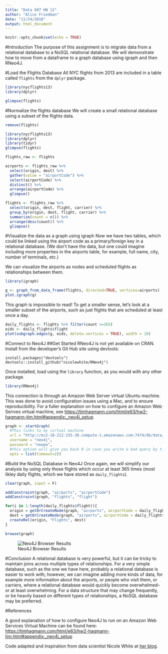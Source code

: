 ```yaml
---
title: "Data 607 HW 12"
author: "Alice Friedman"
date: "11/24/2018"
output: html_document
---
```


```r
knitr::opts_chunk$set(echo = TRUE)
```

#Introduction
The purpose of this assignment is to migrate data from a relational database to a NoSQL relational database. We will demonstrate how to move from a dataframe to a graph database using igraph and then RNeo4J.

#Load the Flights Database
All NYC flights from 2013 are included in a table called ```flights``` from the ```dplyr``` package.

```r
library(nycflights13)
library(dplyr)
```
```r
glimpse(flights)
```

#Normalize the flights database
We will create a small relational database using a subset of the flights data.

```r
remove(flights)

library(nycflights13)
library(dplyr)
library(tidyr)
glimpse(flights)

flights_raw <- flights

airports <- flights_raw %>% 
  select(origin, dest) %>% 
  gather(value = "airportCode") %>% 
  select(airportCode) %>% 
  distinct() %>% 
  arrange(airportCode) %>% 
  glimpse()

flights <- flights_raw %>% 
  select(origin, dest, flight, carrier) %>% 
  group_by(origin, dest, flight, carrier) %>%
  summarize(count = n()) %>% 
  arrange(desc(count)) %>% 
  glimpse()

```

#Visualize the data as a graph using igraph
Now we have two tables, which could be linked using the airport code as a primary/foreign key in a relational database. (We don't have the data, but one could imagine including more properties in the airports table, for example, full name, city, number of terminals, etc.)

We can visualize the airports as nodes and scheduled flights as relationships between them.
```r
library(igraph)

g <- graph_from_data_frame(flights, directed=TRUE, vertices=airports)
plot.igraph(g)
```
This graph is impossible to read! To get a smaller sense, let's look at a smaller subset of the airports, such as just flights that are scheduled at least once a day.
```r
daily_flights <- flights %>% filter(count >=365)
eids <- daily_flights$flight
plot(subgraph.edges(g, eids, delete.vertices = TRUE), width = 10)
```

#Connect to Neo4J
##Get Started
RNeo4J is not yet available on CRAN. Install from the developer's Git Hub site using devtools:

```
install.packages("devtools")
devtools::install_github("nicolewhite/RNeo4j")
```

Once installed, load using the ```library``` function, as you would with any other package.
```r
library(RNeo4j)
```

This connection is through an Amazon Web Server virtual Ubuntu machine. This was done to avoid configuration issues using a Mac, and to ensure reproducibility. For a fuller explanation on how to configure an Amazon Web Serives virtual machine, see <a href="https://timhagmann.com/html/e63/hw2-hagmann-tim.html#appendix:_neo4j_setup" target="_blank">https://timhagmann.com/html/e63/hw2-hagmann-tim.html#appendix:_neo4j_setup</a>

```r
graph <- startGraph(
  #This links to my virtual machine
  url = "http://ec2-18-212-155-38.compute-1.amazonaws.com:7474/db/data/", 
  username = "neo4j", 
  password = "neopw", 
  #this option will give you back R in case you write a bad query by timing out after 2 seconds
  opts = list(timeout=2))
```


#Build the NoSQL Database in Neo4J
Once again, we will simplify our analysis by using only those flights which occur at least 365 times (most likley daily flights, which we have stored as ```daily_flights```).
```r
clear(graph, input = F)

addConstraint(graph, "airports", "airportCode")
addConstraint(graph, "flights", "flight")

for(i in 1:length(daily_flights$flight)){
  origin = getOrCreateNode(graph, "airports", airportCode = daily_flights[i,]$origin)
  dest = getOrCreateNode(graph, "airports", airportCode = daily_flights[i,]$dest)
  createRel(origin, "Flights", dest)
}

browse(graph)
```

![Neo4J Browser Results](graph.png)

#Conclusion
A relational database is very powerful, but it can be tricky to maintain joins across multiple types of relationships. For a very simple database, such as the one we have here, probably a relational database is easier to work with; however, we can imagine adding more kinds of data, for example more informaiton about the airports, or people who visit them, or carriers, where a relational database would quickly become overwhelmed--or at least overwhelming. For a data structure that may change frequently, or be heavily based on different types of relationships, a NoSQL database may be preferred.

#References

A good explanation of how to configure Neo4J to run on an Amazon Web Services Virtual Machine can be found here: <a href="https://timhagmann.com/html/e63/hw2-hagmann-tim.html#appendix:_neo4j_setup" target="_blank">https://timhagmann.com/html/e63/hw2-hagmann-tim.html#appendix:_neo4j_setup</a>

Code adapted and inspiration from data scientist Nicole White at <a href="https://nicolewhite.github.io/2014/05/30/demo-of-rneo4j-part1.html" target="_blank">her blog</a>.